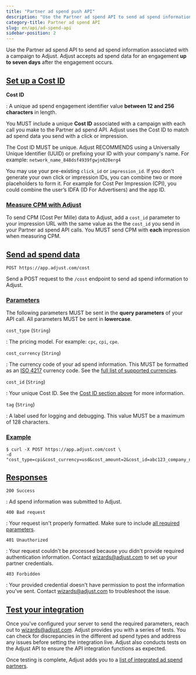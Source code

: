 ```yaml
---
title: "Partner ad spend push API"
description: "Use the Partner ad spend API to send ad spend information associated with a campaign to Adjust."
category-title: Partner ad spend API
slug: en/api/ad-spend-api
sidebar-position: 2
---
```


Use the Partner ad spend API to send ad spend information associated with a campaign to Adjust. Adjust accepts ad spend data for an engagement **up to seven days** after the engagement occurs.

## [Set up a Cost ID](cost-id)

**Cost ID**

: A unique ad spend engagement identifier value **between 12 and 256 characters** in length.

You MUST include a unique **Cost ID** associated with a campaign with each call you make to the Partner ad spend API. Adjust uses the Cost ID to match ad spend data you send with a click or impression.

The Cost ID MUST be unique. Adjust RECOMMENDS using a Universally Unique Identifier (UUID) or prefixing your ID with your company's name. For example: `network_name_848dsf4939fgwjn028erg4`

You may use your pre-existing `click_id` or `impression_id`. If you don't generate your own click or impression IDs, you can combine two or more placeholders to form it. For example for Cost Per Impression (CPI), you could combine the user’s IDFA (ID For Advertisers) and the app ID.

### [Measure CPM with Adjust](measure-cpm-with-adjust)

To send CPM (Cost Per Mille) data to Adjust, add a `cost_id` parameter to your impression URL with the same value as the the `cost_id` you send in your Partner ad spend API calls. You MUST send CPM with **each** impression when measuring CPM.

## [Send ad spend data](send-ad-spend-data)

<CodeBlock title="Endpoint" highlight="/cost">

```http
POST https://app.adjust.com/cost
```

</CodeBlock>

Send a POST request to the `/cost` endpoint to send ad spend information to Adjust.

### [Parameters](parameters)

The following parameters MUST be sent in the **query parameters** of your API call. All parameters MUST be sent in **lowercase**.

`cost_type` (`String`)

: The pricing model. For example: `cpc`, `cpi`, `cpe`.

`cost_currency` (`String`)

: The currency code of your ad spend information. This MUST be formatted as an [ISO 4217](https://www.iban.com/currency-codes) currency code. See the [full list of supported currencies](https://help.adjust.com/en/article/supported-currencies).

`cost_id` (`String`)

: Your unique Cost ID. See the [Cost ID section above](#cost-id) for more information.

`tag` (`String`)

: A label used for logging and debugging. This value MUST be a maximum of 128 characters.

### [Example](example)

<CodeBlock title="cURL" highlight="cost_type, cost_currency, cost_amount, cost_id, tag">

```console
$ curl -X POST https://app.adjust.com/cost \
-d "cost_type=cpi&cost_currency=usd&cost_amount=2&cost_id=abc123_company_name_test_1&tag=company_name_test"
```

</CodeBlock>

## [Responses](responses)

`200 Success`

: Ad spend information was submitted to Adjust.

`400 Bad request`

: Your request isn't properly formatted. Make sure to include [all required parameters](#parameters).

`401 Unauthorized`

: Your request couldn't be processed because you didn't provide required authentication information. Contact wizards@adjust.com to set up your partner credentials.

`403 Forbidden`

: Your provided credential doesn't have permission to post the information you've sent. Contact wizards@adjust.com to troubleshoot the issue.

## [Test your integration](test-your-integration)

Once you've configured your server to send the required parameters, reach out to wizards@adjust.com. Adjust provides you with a series of tests. You can check for discrepancies in the different ad spend types and address any issues before setting the integration live. Adjust also conducts tests on the Adjust API to ensure the API integration functions as expected.

Once testing is complete, Adjust adds you to a [list of integrated ad spend partners](https://help.adjust.com/en/article/ad-spend-api-integrations#supported-partners).
